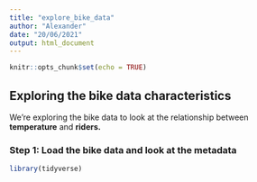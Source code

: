 ```yaml
---
title: "explore_bike_data"
author: "Alexander"
date: "20/06/2021"
output: html_document
---
```


```r
knitr::opts_chunk$set(echo = TRUE)
```

## Exploring the bike data characteristics

We're exploring the bike data to look at the relationship between **temperature** and **riders.**

### Step 1: Load the bike data and look at the metadata

```r
library(tidyverse)

```

